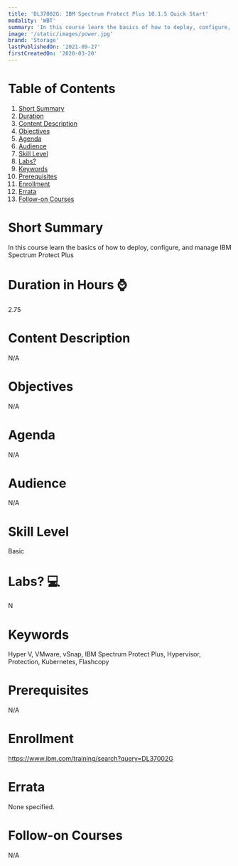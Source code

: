 ```yaml
---
title: 'DL37002G: IBM Spectrum Protect Plus 10.1.5 Quick Start'
modality: 'WBT'
summary: 'In this course learn the basics of how to deploy, configure, and manage IBM Spectrum Protect Plus'
image: '/static/images/power.jpg'
brand: 'Storage'
lastPublishedOn: '2021-09-27'
firstCreatedOn: '2020-03-20'
---
```

# Table of Contents
1.  [Short Summary](#short-summary)
2.  [Duration](#duration-in-hours-)
3.  [Content Description](#content-description)
4.  [Objectives](#objectives)
5.  [Agenda](#agenda)
6.  [Audience](#audience)
7.  [Skill Level](#skill-level)
8.  [Labs?](#labs-)
9.  [Keywords](#keywords)
10. [Prerequisites](#prerequisites)
11. [Enrollment](#enrollment)
12. [Errata](#errata)
13. [Follow-on Courses](#follow-on-courses)

# Short Summary
In this course learn the basics of how to deploy, configure, and manage IBM Spectrum Protect Plus

# Duration in Hours ⌚
2.75

# Content Description
N/A

# Objectives
N/A

# Agenda
N/A

# Audience
N/A

# Skill Level
Basic               

# Labs? 💻
N

# Keywords
Hyper V, VMware, vSnap,  IBM Spectrum Protect Plus,  Hypervisor,  Protection, Kubernetes, Flashcopy

# Prerequisites
N/A

# Enrollment
https://www.ibm.com/training/search?query=DL37002G

# Errata
None specified.

# Follow-on Courses
N/A

